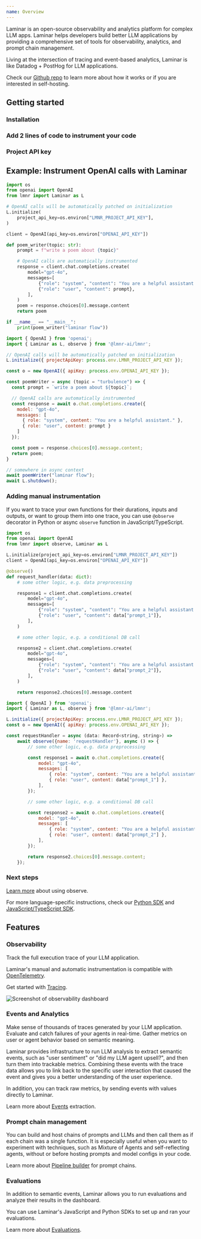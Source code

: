 ```yaml
---
name: Overview
---
```



Laminar is an open-source observability and analytics platform for complex LLM apps. 
Laminar helps developers build better LLM applications by providing a comprehensive
set of tools for observability, analytics, and prompt chain management.

Living at the intersection of tracing and event-based analytics, Laminar is
like Datadog + PostHog for LLM applications.

Check our [Github repo](https://github.com/lmnr-ai/lmnr) to learn more about how it works or if you are interested in self-hosting.

## Getting started

### Installation

<LaminarInstall />

### Add 2 lines of code to instrument your code

<LaminarInitialize />

### Project API key

<GetProjectApiKey />

## Example: Instrument OpenAI calls with Laminar

<Tabs>
<Tab title="Python">

```python
import os
from openai import OpenAI
from lmnr import Laminar as L

# OpenAI calls will be automatically patched on initialization
L.initialize(
    project_api_key=os.environ["LMNR_PROJECT_API_KEY"],
)

client = OpenAI(api_key=os.environ["OPENAI_API_KEY"])

def poem_writer(topic: str):
    prompt = f"write a poem about {topic}"

    # OpenAI calls are automatically instrumented
    response = client.chat.completions.create(
        model="gpt-4o",
        messages=[
            {"role": "system", "content": "You are a helpful assistant."},
            {"role": "user", "content": prompt},
        ],
    )
    poem = response.choices[0].message.content
    return poem

if __name__ == "__main__":
    print(poem_writer("laminar flow"))
```

</Tab>
<Tab title="JavaScript/TypeScript">

```javascript
import { OpenAI } from 'openai';
import { Laminar as L, observe } from '@lmnr-ai/lmnr';

// OpenAI calls will be automatically patched on initialization
L.initialize({ projectApiKey: process.env.LMNR_PROJECT_API_KEY });

const o = new OpenAI({ apiKey: process.env.OPENAI_API_KEY });

const poemWriter = async (topic = "turbulence") => {
  const prompt = `write a poem about ${topic}`;

  // OpenAI calls are automatically instrumented
  const response = await o.chat.completions.create({
    model: "gpt-4o",
    messages: [
      { role: "system", content: "You are a helpful assistant." },
      { role: "user", content: prompt }
    ]
  });

  const poem = response.choices[0].message.content;
  return poem;
}

// somewhere in async context
await poemWriter("laminar flow");
await L.shutdown();
```
</Tab>
</Tabs>

### Adding manual instrumentation

If you want to trace your own functions for their durations, inputs and outputs, or want to group 
them into one trace,
you can use `@observe` decorator in Python or async `observe` function in JavaScript/TypeScript.

<Tabs>
<Tab title="Python">

```python
import os
from openai import OpenAI
from lmnr import observe, Laminar as L

L.initialize(project_api_key=os.environ["LMNR_PROJECT_API_KEY"])
client = OpenAI(api_key=os.environ["OPENAI_API_KEY"])

@observe()
def request_handler(data: dict):
    # some other logic, e.g. data preprocessing

    response1 = client.chat.completions.create(
        model="gpt-4o",
        messages=[
            {"role": "system", "content": "You are a helpful assistant."},
            {"role": "user", "content": data["prompt_1"]},
        ],
    )

    # some other logic, e.g. a conditional DB call

    response2 = client.chat.completions.create(
        model="gpt-4o",
        messages=[
            {"role": "system", "content": "You are a helpful assistant."},
            {"role": "user", "content": data["prompt_2"]},
        ],
    )

    return response2.choices[0].message.content
```
</Tab>
<Tab title="JavaScript/TypeScript">

```javascript
import { OpenAI } from 'openai';
import { Laminar as L, observe } from '@lmnr-ai/lmnr';

L.initialize({ projectApiKey: process.env.LMNR_PROJECT_API_KEY });
const o = new OpenAI({ apiKey: process.env.OPENAI_API_KEY });

const requestHandler = async (data: Record<string, string>) => 
    await observe({name: 'requestHandler'}, async () => {
        // some other logic, e.g. data preprocessing

        const response1 = await o.chat.completions.create({
            model: "gpt-4o",
            messages: [
                { role: "system", content: "You are a helpful assistant." },
                { role: "user", content: data["prompt_1"] },
            ],
        });

        // some other logic, e.g. a conditional DB call

        const response2 = await o.chat.completions.create({
            model: "gpt-4o",
            messages: [
                { role: "system", content: "You are a helpful assistant." },
                { role: "user", content: data["prompt_2"] },
            ],
        });

        return response2.choices[0].message.content;
    });

```
</Tab>
</Tabs>

### Next steps

[Learn more](/tracing/configuration#use-observe-to-group-separate-llm-calls-in-one-trace) about using observe.

For more language-specific instructions, check our [Python SDK](https://github.com/lmnr-ai/lmnr-python)
and [JavaScript/TypeScript SDK](https://github.com/lmnr-ai/lmnr-ts).


## Features

### Observability

Track the full execution trace of your LLM application.

Laminar's manual and automatic instrumentation is compatible with [OpenTelemetry](https://opentelemetry.io/docs/specs/otel/).

Get started with [Tracing](/tracing/introduction).

![Screenshot of observability dashboard](/images/overview.png)

### Events and Analytics

Make sense of thousands of traces generated by your LLM application.
Evaluate and catch failures of your agents in real-time. Gather metrics on user or agent behavior based on semantic meaning.

Laminar provides infrastructure to run LLM analysis to extract semantic events,
such as "user sentiment" or "did my LLM agent upsell?", and then turn them
into trackable metrics. Combining these events with the trace data allows
you to link back to the specific user interaction that caused the event
and gives you a better understanding of the user experience.

In addition, you can track raw metrics, by sending events with values directly
to Laminar.

Learn more about [Events](/events/introduction) extraction.

### Prompt chain management

You can build and host chains of prompts and LLMs and then call them as if each chain was a single function.
It is especially useful when you want to experiment with techniques, such as Mixture of Agents
and self-reflecting agents, without or before hosting prompts and model configs in your code.

Learn more about [Pipeline builder](/pipeline/introduction) for prompt chains.

### Evaluations

In addition to semantic events, Laminar allows you to run evaluations and analyze their
results in the dashboard.

You can use Laminar's JavaScript and Python SDKs to set up and ran your evaluations.

Learn more about [Evaluations](/evaluations/introduction).
